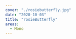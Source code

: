 ---
cover: "./rosiebutterfly.jpg"
date: "2020-10-03"
title: "rosieButterfly"
areas:
  - Mono
---
